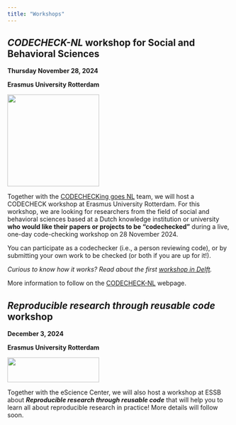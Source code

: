 ```yaml
---
title: "Workshops"
---
```


## *CODECHECK-NL* workshop for Social and Behavioral Sciences

**Thursday November 28, 2024**

**Erasmus University Rotterdam**

[![](fig/codecheck_logo.png){width="207"}](https://codecheck.org.uk/){target="_blank"}

Together with the [CODECHECKing goes NL](https://www.nwo.nl/projecten/osf232063){target="_blank"} team, we will host a CODECHECK workshop at Erasmus University Rotterdam. For this workshop, we are looking for researchers from the field of social and behavioral sciences based at a Dutch knowledge institution or university **who would like their papers or projects to be “codechecked”** during a live, one-day code-checking workshop on 28 November 2024.

You can participate as a codechecker (i.e., a person reviewing code), or by submitting your own work to be checked (or both if you are up for it!).

*Curious to know how it works? Read about the first [workshop in Delft](https://codecheck.org.uk/nl-workshop1/){target="_blank"}.*

More information to follow on the [CODECHECK-NL](https://codecheck.org.uk/nl/){target="_blank"} webpage.

## *Reproducible research through reusable code* workshop

**December 3, 2024**

**Erasmus University Rotterdam**

[![](fig/netherlands-escience-center-logo-RGB-768x211.png){width="207" height="56"}](https://www.esciencecenter.nl/){target="_blank"}

Together with the eScience Center, we will also host a workshop at ESSB about ***Reproducible research through reusable code*** that will help you to learn all about reproducible research in practice! More details will follow soon.
